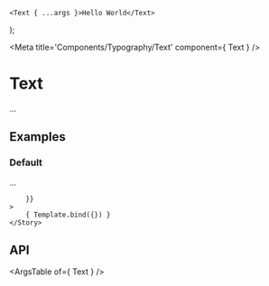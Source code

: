 
	<Text { ...args }>Hello World</Text>
);

<Meta title='Components/Typography/Text' component={ Text } />

# Text

...

## Examples

### Default

...

<Canvas>
	<Story
		name="Default"
		args={{
			
		}}
	>
		{ Template.bind({}) }
	</Story>
</Canvas>

## API

<ArgsTable of={ Text } />
